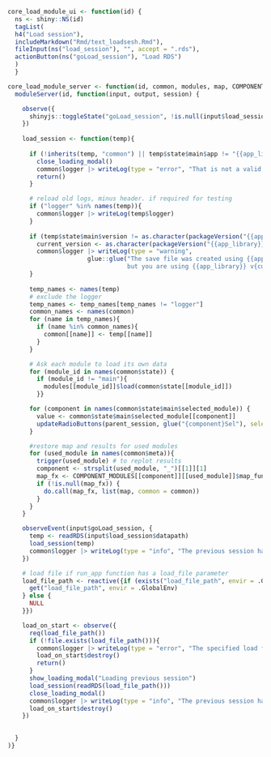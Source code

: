 ```r
core_load_module_ui <- function(id) {
  ns <- shiny::NS(id)
  tagList(
  h4("Load session"),
  includeMarkdown("Rmd/text_loadsesh.Rmd"),
  fileInput(ns("load_session"), "", accept = ".rds"),
  actionButton(ns("goLoad_session"), "Load RDS")
  )
  }

core_load_module_server <- function(id, common, modules, map, COMPONENT_MODULES, parent_session) {
  moduleServer(id, function(input, output, session) {

    observe({
      shinyjs::toggleState("goLoad_session", !is.null(input$load_session$datapath))
    })
    
    load_session <- function(temp){
      
      if (!inherits(temp, "common") || temp$state$main$app != "{{app_library}}"){
        close_loading_modal()
        common$logger |> writeLog(type = "error", "That is not a valid {{app_library}} save file")
        return()
      }

      # reload old logs, minus header. if required for testing
      if ("logger" %in% names(temp)){
        common$logger |> writeLog(temp$logger)
      }
      
      if (temp$state$main$version != as.character(packageVersion("{{app_library}}"))){
        current_version <- as.character(packageVersion("{{app_library}}"))
        common$logger |> writeLog(type = "warning",
                      glue::glue("The save file was created using {{app_library}} v{temp$state$main$version},
                                 but you are using {{app_library}} v{current_version}"))
      }
      
      temp_names <- names(temp)
      # exclude the logger
      temp_names <- temp_names[temp_names != "logger"]
      common_names <- names(common)
      for (name in temp_names){
        if (name %in% common_names){
          common[[name]] <- temp[[name]]
        }
      }

      # Ask each module to load its own data
      for (module_id in names(common$state)) {
        if (module_id != "main"){
          modules[[module_id]]$load(common$state[[module_id]])
        }}

      for (component in names(common$state$main$selected_module)) {
        value <- common$state$main$selected_module[[component]]
        updateRadioButtons(parent_session, glue("{component}Sel"), selected = value)
      }

      #restore map and results for used modules
      for (used_module in names(common$meta)){
        trigger(used_module) # to replot results
        component <- strsplit(used_module, "_")[[1]][1]
        map_fx <- COMPONENT_MODULES[[component]][[used_module]]$map_function
        if (!is.null(map_fx)) {
          do.call(map_fx, list(map, common = common))
        }
      }
    }

    observeEvent(input$goLoad_session, {
      temp <- readRDS(input$load_session$datapath)
      load_session(temp)
      common$logger |> writeLog(type = "info", "The previous session has been loaded successfully")
    })

    # load file if run_app function has a load_file parameter
    load_file_path <- reactive({if (exists("load_file_path", envir = .GlobalEnv)) {
      get("load_file_path", envir = .GlobalEnv)
    } else {
      NULL
    }})

    load_on_start <- observe({
      req(load_file_path())
      if (!file.exists(load_file_path())){
        common$logger |> writeLog(type = "error", "The specified load file cannot be found - please check the path")
        load_on_start$destroy()
        return()
      }
      show_loading_modal("Loading previous session")
      load_session(readRDS(load_file_path()))
      close_loading_modal()
      common$logger |> writeLog(type = "info", "The previous session has been loaded successfully")
      load_on_start$destroy()
    })

    
  }
)}


```


